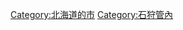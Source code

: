 {{Commonscat|Chitose, Hokkaido}}
{{Catmore}}

{{DEFAULTSORT:Chitose-shi}}
[[Category:北海道的市|Category:北海道的市]]
[[Category:石狩管內|Category:石狩管內]]